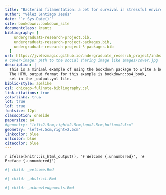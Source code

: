 ```yaml
---
title: "Bacterial filamentation: a bet for survival in stressful environments"
author: "Vélez Santiago Jesús"
date: "`r Sys.Date()`"
site: bookdown::bookdown_site
documentclass: krantz
bibliography: [
    undergraduate-research-project.bib,
    undergraduate-research-project-packages.bib,
    undergraduate-research-project-R-packages.bib
  ]
url: https://jvelezmagic.github.io/undergraduate_research_project/index.html
# cover-image: path to the social sharing image like images/cover.jpg
description: |
  This is a minimal example of using the bookdown package to write a book.
  The HTML output format for this example is bookdown::bs4_book,
  set in the _output.yml file.
biblio-style: apalike
csl: chicago-fullnote-bibliography.csl
link-citations: true
colorlinks: true
lot: true
lof: true
fontsize: 12pt
classoption: oneside
papersize: a4
#geometry: "left=2.5cm,right=2.5cm,top=2.5cm,bottom=2.5cm"
geometry: "left=2.5cm,right=2.5cm"
linkcolor: blue
urlcolor: blue
citecolor: blue
---
```


`r ifelse(knitr::is_html_output(), '# Welcome {.unnumbered}', '# Preface {.unnumbered}')`

```r
#| child: _welcome.Rmd
```

```r
#| child: _abstract.Rmd
```

```r
#| child: _acknowledgements.Rmd
```
